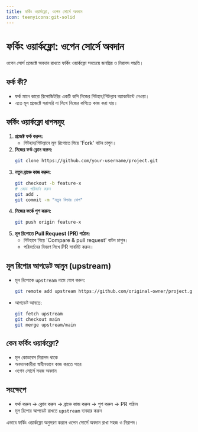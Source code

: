 ```yaml
---
title: ফর্কিং ওয়ার্কফ্লো, ওপেন সোর্সে অবদান
icon: teenyicons:git-solid
---
```


# ফর্কিং ওয়ার্কফ্লো: ওপেন সোর্সে অবদান

ওপেন সোর্স প্রজেক্টে অবদান রাখতে ফর্কিং ওয়ার্কফ্লো সবচেয়ে জনপ্রিয় ও নিরাপদ পদ্ধতি।

## ফর্ক কী?
- ফর্ক মানে কারো রিপোজিটরির একটি কপি নিজের গিটহাব/গিটল্যাব অ্যাকাউন্টে নেওয়া।
- এতে মূল প্রজেক্টে সরাসরি না লিখে নিজের কপিতে কাজ করা যায়।

## ফর্কিং ওয়ার্কফ্লো ধাপসমূহ
1. **প্রজেক্ট ফর্ক করুন:**
   - গিটহাব/গিটল্যাবে মূল রিপোতে গিয়ে 'Fork' বাটন চাপুন।
2. **নিজের ফর্ক ক্লোন করুন:**
   ```sh
   git clone https://github.com/your-username/project.git
   ```
3. **নতুন ব্রাঞ্চে কাজ করুন:**
   ```sh
   git checkout -b feature-x
   # কোড পরিবর্তন করুন
   git add .
   git commit -m "নতুন ফিচার যোগ"
   ```
4. **নিজের ফর্কে পুশ করুন:**
   ```sh
   git push origin feature-x
   ```
5. **মূল রিপোতে Pull Request (PR) পাঠান:**
   - গিটহাবে গিয়ে 'Compare & pull request' বাটন চাপুন।
   - পরিবর্তনের বিবরণ লিখে PR সাবমিট করুন।

## মূল রিপোর আপডেট আনুন (upstream)
- মূল রিপোকে `upstream` নামে যোগ করুন:
  ```sh
  git remote add upstream https://github.com/original-owner/project.git
  ```
- আপডেট আনতে:
  ```sh
  git fetch upstream
  git checkout main
  git merge upstream/main
  ```

## কেন ফর্কিং ওয়ার্কফ্লো?
- মূল কোডবেস নিরাপদ থাকে
- অবদানকারীরা স্বাধীনভাবে কাজ করতে পারে
- ওপেন সোর্সে সহজ অবদান

## সংক্ষেপে
- ফর্ক করুন → ক্লোন করুন → ব্রাঞ্চে কাজ করুন → পুশ করুন → PR পাঠান
- মূল রিপোর আপডেট রাখতে `upstream` ব্যবহার করুন

এভাবে ফর্কিং ওয়ার্কফ্লো অনুসরণ করলে ওপেন সোর্সে অবদান রাখা সহজ ও নিরাপদ।
